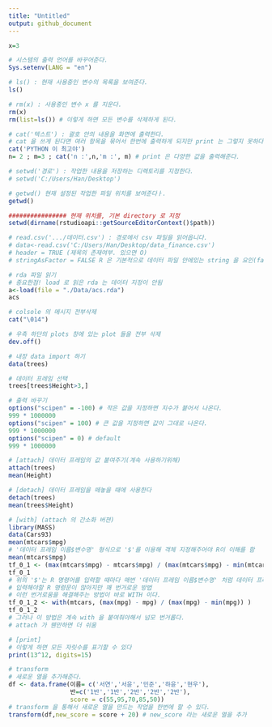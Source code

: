 ```yaml
---
title: "Untitled"
output: github_document
---
```


```r
x=3

# 시스템의 출력 언어를 바꾸어준다.
Sys.setenv(LANG = "en")

# ls() : 현재 사용중인 변수의 목록을 보여준다.
ls()

# rm(x) : 사용중인 변수 x 를 지운다.
rm(x)
rm(list=ls()) # 이렇게 하면 모든 변수를 삭제하게 된다.

# cat('텍스트') : 괄호 안의 내용을 화면에 출력한다.
# cat 을 쓰게 된다면 여러 항목을 묶어서 한번에 출력하게 되지만 print 는 그렇지 못하다.
cat('PYTHON 이 최고야')
n= 2 ; m=3 ; cat('n :',n,'m :', m) # print 은 다양한 값을 출력해준다.

# setwd('경로') : 작업한 내용을 저장하는 디렉토리를 지정한다.
# setwd('C:/Users/Han/Desktop')

# getwd() 현재 설정된 작업한 파일 위치를 보여준다ㅏ.
getwd()

################ 현재 위치를, 기본 directory 로 지정
setwd(dirname(rstudioapi::getSourceEditorContext()$path))

# read.csv('.../데이터.csv') : 경로에서 csv 파일을 읽어옵니다.
# data<-read.csv('C:/Users/Han/Desktop/data_finance.csv')
# header = TRUE (제목의 존재여부. 있으면 O)
# stringAsFactor = FALSE R 은 기본적으로 데이터 파일 안에있는 string 을 요인(factor) 취급한다. 그게 싫으면 readCSV 함수 내에 stringasfactor 을 false 로 하면 된다.

# rda 파일 읽기
# 중요한점! load 로 읽은 rda 는 데이터 지정이 안됨
a<-load(file = "./Data/acs.rda") 
acs

# colsole 의 메시지 전부삭제
cat("\014")

# 우측 하단의 plots 창에 있는 plot 들을 전부 삭제
dev.off()

# 내장 data import 하기
data(trees)

# 데이터 프레임 선택
trees[trees$Height>3,]

# 출력 바꾸기
options("scipen" = -100) # 작은 값을 지정하면 지수가 붙어서 나온다.
999 * 1000000
options("scipen" = 100) # 큰 값을 지정하면 값이 그대로 나온다.
999 * 1000000
options("scipen" = 0) # default
999 * 1000000

# [attach] 데이터 프레임의 값 붙여주기(계속 사용하기위해)
attach(trees)
mean(Height)

# [detach] 데이터 프레임을 떼놓을 때에 사용한다
detach(trees)
mean(trees$Height)

# [with] (attach 의 간소화 버젼)
library(MASS)
data(Cars93)
mean(mtcars$mpg)
# '데이터 프레임 이름$변수명' 형식으로 '$'를 이용해 객체 지정해주어야 R이 이해를 함
mean(mtcars$mpg)
tf_0_1 <- (max(mtcars$mpg) - mtcars$mpg) / (max(mtcars$mpg) - min(mtcars$mpg))
tf_0_1
# 위의 '$'는 R 명령어를 입력할 때마다 매번 '데이터 프레임 이름$변수명' 처럼 데이터 프레임 이름을 입력해주어야 하므로,
# 입력해야할 R 명령문이 많아지만 꽤 번거로운 방법
# 이런 번거로움을 해결해주는 방법이 바로 WITH 이다.
tf_0_1_2 <- with(mtcars, (max(mpg) - mpg) / (max(mpg) - min(mpg)) )
tf_0_1_2
# 그러나 이 방법은 계속 with 을 붙여줘야해서 넘모 번거롭다.
# attach 가 웬만하면 더 쉬움

# [print]
# 이렇게 하면 모든 자릿수를 표기할 수 있다
print(13^12, digits=15)

# transform
# 새로운 열을 추가해준다.
df <- data.frame(이름= c('서연','서윤','민준','하윤','현우'),
                 반=c('1반','1반','2반','2반','2반'), 
                 score = c(55,95,70,85,50))
# transform 을 통해서 새로운 열을 만드는 작업을 한번에 할 수 있다.
transform(df,new_score = score + 20) # new_score 라는 새로운 열을 추가

```
